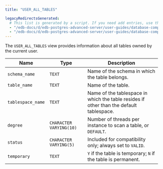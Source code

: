 ```yaml
---
title: "USER_ALL_TABLES"

legacyRedirectsGenerated:
  # This list is generated by a script. If you need add entries, use the `legacyRedirects` key.
  - "/edb-docs/d/edb-postgres-advanced-server/user-guides/database-compatibility-for-oracle-developers-catalog-views-guide/13/user_all_tables.html"
  - "/edb-docs/d/edb-postgres-advanced-server/user-guides/database-compatibility-for-oracle-developers-catalog-views-guide/latest/user_all_tables.html"
---
```


<div id="user_all_tables" class="registered_link"></div>

The `USER_ALL_TABLES` view provides information about all tables owned by the current user.

| Name              | Type                    | Description                                                                             |
| ----------------- | ----------------------- | --------------------------------------------------------------------------------------- |
| `schema_name`     | `TEXT`                  | Name of the schema in which the table belongs.                                          |
| `table_name`      | `TEXT`                  | Name of the table.                                                                      |
| `tablespace_name` | `TEXT`                  | Name of the tablespace in which the table resides if other than the default tablespace. |
| `degree`          | `CHARACTER VARYING(10)` | Number of threads per instance to scan a table, or `DEFAULT`.                           |
| `status`          | `CHARACTER VARYING(5)`  | Included for compatibility only; always set to `VALID`.                                 |
| `temporary`       | `TEXT`                  | `Y` if the table is temporary; `N` if the table is permanent.                           |
